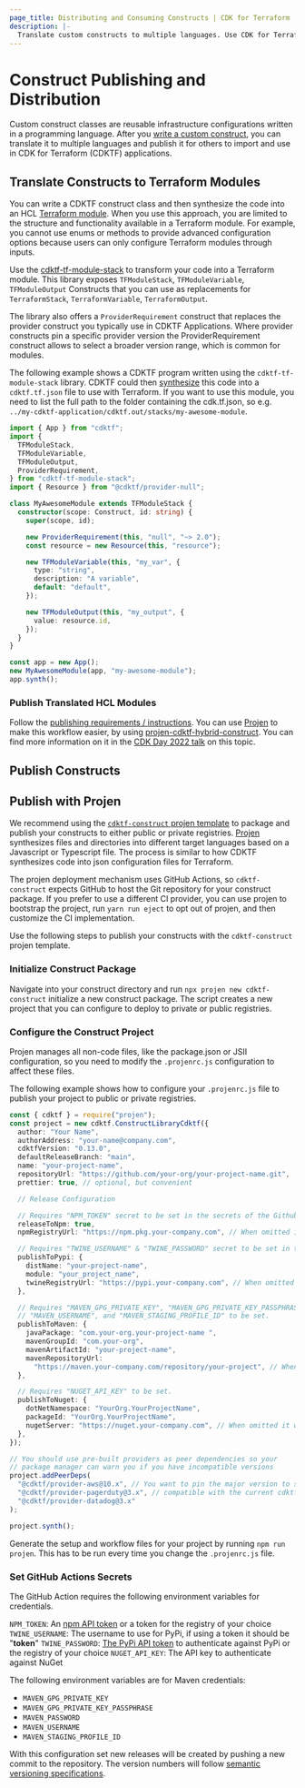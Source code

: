 ```yaml
---
page_title: Distributing and Consuming Constructs | CDK for Terraform
description: |-
  Translate custom constructs to multiple languages. Use CDK for Terraforms projen project to quickly package and distribute constructs to public or private registries.
---
```


# Construct Publishing and Distribution

Custom construct classes are reusable infrastructure configurations written in a programming language. After you [write a custom construct](/developing-custom-constructs/construct-design), you can translate it to multiple languages and publish it for others to import and use in CDK for Terraform (CDKTF) applications.

## Translate Constructs to Terraform Modules

You can write a CDKTF construct class and then synthesize the code into an HCL [Terraform module](/language/modules). When you use this approach, you are limited to the structure and functionality available in a Terraform module. For example, you cannot use enums or methods to provide advanced configuration options because users can only configure Terraform modules through inputs.

Use the [cdktf-tf-module-stack](https://github.com/cdktf/cdktf-tf-module-stack) to transform your code into a Terraform module. This library exposes `TFModuleStack`, `TFModuleVariable`, `TFModuleOutput` Constructs that you can use as replacements for `TerraformStack`, `TerraformVariable`, `TerraformOutput`.

The library also offers a `ProviderRequirement` construct that replaces the provider construct you typically use in CDKTF Applications. Where provider constructs pin a specific provider version the ProviderRequirement construct allows to select a broader version range, which is common for modules.

The following example shows a CDKTF program written using the `cdktf-tf-module-stack` library. CDKTF could then [synthesize](/cdktf/cli-reference/commands#synth) this code into a `cdktf.tf.json` file to use with Terraform. If you want to use this module, you need to list the full path to the folder containing the cdk.tf.json, so e.g. `../my-cdktf-application/cdktf.out/stacks/my-awesome-module`.

```typescript
import { App } from "cdktf";
import {
  TFModuleStack,
  TFModuleVariable,
  TFModuleOutput,
  ProviderRequirement,
} from "cdktf-tf-module-stack";
import { Resource } from "@cdktf/provider-null";

class MyAwesomeModule extends TFModuleStack {
  constructor(scope: Construct, id: string) {
    super(scope, id);

    new ProviderRequirement(this, "null", "~> 2.0");
    const resource = new Resource(this, "resource");

    new TFModuleVariable(this, "my_var", {
      type: "string",
      description: "A variable",
      default: "default",
    });

    new TFModuleOutput(this, "my_output", {
      value: resource.id,
    });
  }
}

const app = new App();
new MyAwesomeModule(app, "my-awesome-module");
app.synth();
```

### Publish Translated HCL Modules

Follow the [publishing requirements / instructions](https://developer.hashicorp.com/terraform/registry/modules/publish). You can use [Projen](https://github.com/projen/projen) to make this workflow easier, by using [projen-cdktf-hybrid-construct](https://github.com/cdktf/projen-cdktf-hybrid-construct). You can find more information on it in the [CDK Day 2022 talk](https://cdk.tf/cdk-day-2022-hybrid-modules) on this topic.

## Publish Constructs

## Publish with Projen

We recommend using the [`cdktf-construct` projen template](https://github.com/projen/projen/blob/main/src/cdktf/cdktf-construct.ts) to package and publish your constructs to either public or private registries. [Projen](https://github.com/projen/projen) synthesizes files and directories into different target languages based on a Javascript or Typescript file. The process is similar to how CDKTF synthesizes code into json configuration files for Terraform.

The projen deployment mechanism uses GitHub Actions, so `cdktf-construct` expects GitHub to host the Git repository for your construct package. If you prefer to use a different CI provider, you can use projen to bootstrap the project, run `yarn run eject` to opt out of projen, and then customize the CI implementation.

Use the following steps to publish your constructs with the `cdktf-construct` projen template.

### Initialize Construct Package

Navigate into your construct directory and run `npx projen new cdktf-construct` initialize a new construct package. The script creates a new project that you can configure to deploy to private or public registries.

### Configure the Construct Project

Projen manages all non-code files, like the package.json or JSII configuration, so you need to modify the `.projenrc.js` configuration to affect these files.

The following example shows how to configure your `.projenrc.js` file to publish your project to public or private registries.

```typescript
const { cdktf } = require("projen");
const project = new cdktf.ConstructLibraryCdktf({
  author: "Your Name",
  authorAddress: "your-name@company.com",
  cdktfVersion: "0.13.0",
  defaultReleaseBranch: "main",
  name: "your-project-name",
  repositoryUrl: "https://github.com/your-org/your-project-name.git",
  prettier: true, // optional, but convenient

  // Release Configuration

  // Requires "NPM_TOKEN" secret to be set in the secrets of the Github repository
  releaseToNpm: true,
  npmRegistryUrl: "https://npm.pkg.your-company.com", // When omitted it will release to the public NPM registry

  // Requires "TWINE_USERNAME" & "TWINE_PASSWORD" secret to be set in the repository
  publishToPypi: {
    distName: "your-project-name",
    module: "your_project_name",
    twineRegistryUrl: "https://pypi.your-company.com", // When omitted it will release to the public PyPi registry
  },

  // Requires "MAVEN_GPG_PRIVATE_KEY", "MAVEN_GPG_PRIVATE_KEY_PASSPHRASE", "MAVEN_PASSWORD",
  // "MAVEN_USERNAME", and "MAVEN_STAGING_PROFILE_ID" to be set.
  publishToMaven: {
    javaPackage: "com.your-org.your-project-name ",
    mavenGroupId: "com.your-org",
    mavenArtifactId: "your-project-name",
    mavenRepositoryUrl:
      "https://maven.your-company.com/repository/your-project", // When omitted, the project releases to Maven Central
  },

  // Requires "NUGET_API_KEY" to be set.
  publishToNuget: {
    dotNetNamespace: "YourOrg.YourProjectName",
    packageId: "YourOrg.YourProjectName",
    nugetServer: "https://nuget.your-company.com", // When omitted it will release to the public Nuget registry
  },
});

// You should use pre-built providers as peer dependencies so your
// package manager can warn you if you have incompatible versions
project.addPeerDeps(
  "@cdktf/provider-aws@10.x", // You want to pin the major version to stay
  "@cdktf/provider-pagerduty@3.x", // compatible with the current cdktf version
  "@cdktf/provider-datadog@3.x"
);

project.synth();
```

Generate the setup and workflow files for your project by running `npm run projen`. This has to be run every time you change the `.projenrc.js` file.

### Set GitHub Actions Secrets

The GitHub Action requires the following environment variables for credentials.

`NPM_TOKEN`: An [npm API token](https://docs.npmjs.com/cli/v7/commands/npm-token) or a token for the registry of your choice
`TWINE_USERNAME`: The username to use for PyPi, if using a token it should be "**token**"
`TWINE_PASSWORD`: [The PyPi API token](https://pypi.org/manage/account/token/) to authenticate against PyPi or the registry of your choice
`NUGET_API_KEY`: The API key to authenticate against NuGet

The following environment variables are for Maven credentials:

- `MAVEN_GPG_PRIVATE_KEY`
- `MAVEN_GPG_PRIVATE_KEY_PASSPHRASE`
- `MAVEN_PASSWORD`
- `MAVEN_USERNAME`
- `MAVEN_STAGING_PROFILE_ID`

With this configuration set new releases will be created by pushing a new commit to the repository. The version numbers will follow [semantic versioning specifications](https://semver.org/).
